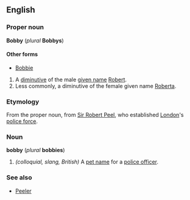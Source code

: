 ==English==
===Proper noun===
'''Bobby''' (''plural'' '''Bobbys''')

====Other forms====
*[[Bobbie]]

#A [[diminutive]] of the male [[given name]] [[Robert]].
#Less commonly, a diminutive of the female given name [[Roberta]].

===Etymology===
From the proper noun, from [[w:Robert Peel|Sir Robert Peel]], who established [[London]]'s [[police force]].

===Noun===
'''bobby''' (''plural'' '''bobbies''')

#''(colloquial, slang, British)'' A [[pet name]] for a [[police officer]].

===See also===
*[[Peeler]]